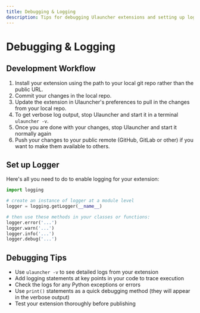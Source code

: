 ```yaml
---
title: Debugging & Logging
description: Tips for debugging Ulauncher extensions and setting up logging
---
```


# Debugging & Logging

## Development Workflow

1. Install your extension using the path to your local git repo rather than the public URL.
2. Commit your changes in the local repo.
3. Update the extension in Ulauncher's preferences to pull in the changes from your local repo.
4. To get verbose log output, stop Ulauncher and start it in a terminal `ulauncher -v`.
5. Once you are done with your changes, stop Ulauncher and start it normally again
6. Push your changes to your public remote (GitHub, GitLab or other) if you want to make them available to others.

## Set up Logger

Here's all you need to do to enable logging for your extension:

```python
import logging

# create an instance of logger at a module level
logger = logging.getLogger(__name__)

# then use these methods in your classes or functions:
logger.error('...')
logger.warn('...')
logger.info('...')
logger.debug('...')
```

## Debugging Tips

- Use `ulauncher -v` to see detailed logs from your extension
- Add logging statements at key points in your code to trace execution
- Check the logs for any Python exceptions or errors
- Use `print()` statements as a quick debugging method (they will appear in the verbose output)
- Test your extension thoroughly before publishing